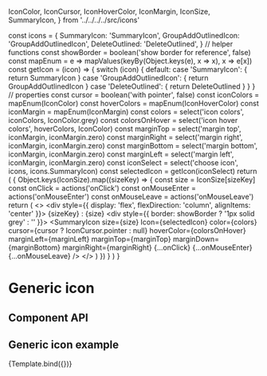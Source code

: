 
  IconColor,
  IconCursor,
  IconHoverColor,
  IconMargin,
  IconSize,
  SummaryIcon,
} from '../../../../src/icons'

<Meta
  title="Components/Icons/GenericIcon"
  decorators={decorators}
/>

  const icons = {
    SummaryIcon: 'SummaryIcon',
    GroupAddOutlinedIcon: 'GroupAddOutlinedIcon',
    DeleteOutlined: 'DeleteOutlined',
  }
  // helper functions
  const showBorder = boolean('show border for reference', false)
  const mapEnum = e => mapValues(keyBy(Object.keys(e), x => x), x => e[x])
  const getIcon = (icon) => {
    switch (icon) {
      default:
      case 'SummaryIcon': {
        return SummaryIcon
      }
      case 'GroupAddOutlinedIcon': {
        return GroupAddOutlinedIcon
      }
      case 'DeleteOutlined': {
        return DeleteOutlined
      }
    }
  }
  // properties
  const cursor = boolean('with pointer', false)
  const iconColors = mapEnum(IconColor)
  const hoverColors = mapEnum(IconHoverColor)
  const iconMargin = mapEnum(IconMargin)
  const colors = select('icon colors', iconColors, IconColor.grey)
  const colorsOnHover = select('icon hover colors', hoverColors, IconColor)
  const marginTop = select('margin top', iconMargin, iconMargin.zero)
  const marginRight = select('margin right', iconMargin, iconMargin.zero)
  const marginBottom = select('margin bottom', iconMargin, iconMargin.zero)
  const marginLeft = select('margin left', iconMargin, iconMargin.zero)
  const iconSelect = select('choose icon', icons, icons.SummaryIcon)
  const selectedIcon = getIcon(iconSelect)
  return (
    <Grid container spacing={2}>
    {
      Object.keys(IconSize).map((sizeKey) => {
        const size = IconSize[sizeKey]
        const onClick = actions('onClick')
        const onMouseEnter = actions('onMouseEnter')
        const onMouseLeave = actions('onMouseLeave')
        return (
          <>
            <Grid item>
              <div style={{ display: 'flex', flexDirection: 'column', alignItems: 'center' }}>
                <Typography>
                  {sizeKey}
                  :
                  {size}
                </Typography>
                <div style={{ border: showBorder ? '1px solid grey' : '' }}>
                  <SummaryIcon
                    size={size}
                    Icon={selectedIcon}
                    color={colors}
                    cursor={cursor ? IconCursor.pointer : null}
                    hoverColor={colorsOnHover}
                    marginLeft={marginLeft}
                    marginTop={marginTop}
                    marginDown={marginBottom}
                    marginRight={marginRight}
                    {...onClick}
                    {...onMouseEnter}
                    {...onMouseLeave}
                  />
                </div>
              </div>
            </Grid>
          </>
        )
      })
    }
    </Grid>
  )
}

# Generic icon

## Component API
<ArgsTable of={GenericIcon} />

## Generic icon example

<Story name="GenericIcon">
    {Template.bind({})}
</Story>
